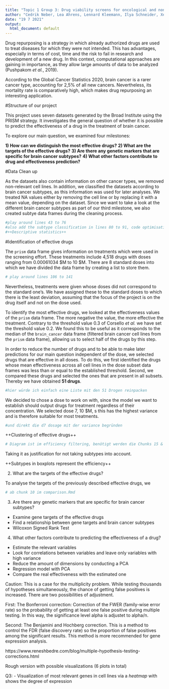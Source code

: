 ```yaml
---
title: "Topic 1 Group 3: Drug viability screens for oncological and non-oncological treatments"
author: "Cedrik Neber, Lea Ahrens, Lennard Kleemann, Ilya Schneider, Xenia Quaas"
date: "19 7 2021"
output:
  html_document: default
---
```


Drug repurposing is a strategy in which already authorized drugs are used to treat diseases for which they were not intended. This has advantages, especially in terms of cost, time and the risk to fail in research and development of a new drug. In this context, computational approaches are gaining in importance, as they allow large amounts of data to be analyzed (Pushpakom *et al.*, 2019).

According to the Global Cancer Statistics 2020, brain cancer is a rarer cancer type, accounting for 2,5% of all new cancers. Nevertheless, its mortality rate is comparatively high, which makes drug repurposing an interesting application.


#Structure of our project

This project uses seven datasets generated by the Broad Institute using the PRISM strategy. It investigates the general question of whether it is possible to predict the effectiveness of a drug in the treatment of brain cancer. 

To explore our main question, we examined four milestones:

**1) How can we distinguish the most effective drugs?**
**2) What are the targets of the effective drugs?**
**3) Are there any genetic markers that are specific for brain cancer subtypes?**
**4) What other factors contribute to drug and effectiveness prediction?**

#Data Clean up

As the datasets also contain information on other cancer types, we removed non-relevant cell lines. In addition, we classified the datasets according to brain cancer subtypes, as this information was used for later analyses. We treated NA values either by removing the cell line or by replacing it with a mean value, depending on the dataset. Since we want to take a look at the different brain cancer subtypes as part of our third milestone, we also created subtye data frames during the cleaning process. 

```r
#play around lines 43 to 76 
#also add the subtype classification in lines 80 to 91, code optimisation needed 
#++Descriptive statistics++

```


#Identification of effective drugs

The `prism` data frame gives information on treatments which were used in the screening effort. These treatments include 4,518 drugs with doses ranging from 0.00061034 $\mu M to 10 $\mu M. There are 8 standard doses into which we have divided the data frame by creating a list to store them. 

```r
# play around lines 106 to 141 
```

Nevertheless, treatments were given whose doses did not correspond to the standard one's. We have assigned these to the standard doses to which there is the least deviation, assuming that the focus of the project is on the drug itself and not on the dose used. 


To identify the most effective drugs, we looked at the effectiveness values of the `prism` data frame. The more negative the value, the more effective the treatment. Contrary to the threshold value 0.3 of Corsello *et al.* we have set the threshold value 0.2. We found this to be useful as it corresponds to the median of the ```brain_cancer``` data frame (filtered brain cancer cell lines from the ```prism``` data frame), allowing us to select half of the drugs by this step. 

In order to reduce the number of drugs and to be able to make later predictions for our main question independent of the dose, we selected drugs that are effective in all doses. To do this, we first identified the drugs whose mean effectiveness across all cell lines in the dose subset data frames was less than or equal to the established threshold. Second, we compared these drugs and selected the ones that are present in all subsets. Thereby we have obtained **51 drugs**.


```r
#hier würde ich einfach eine Liste mit den 51 Drogen reinpacken 
```


We decided to chose a dose to work on with, since the model we want to establish should output drugs for treatment regardless of their concentration. We selected dose 7, 10 $\mu M, s this has the highest variance and is therefore suitable for most treatments. 

```r
#und direkt die d7 dosage mit der variance begründen 
```


++Clustering of effective drugs++

```r
# Diagram ist im efficiency filtering, benötigt werden die Chunks 15 & 16 
```


Taking it as justification for not taking subtypes into account.

++Subtypes in boxplots represent the efficiency++

2) What are the targets of the effective drugs?

To analyse the targets of the previously described effective drugs, we 

```r
# ab chunk 10 im comparison.Rmd 
```


3) Are there any genetic markers that are specific for brain cancer subtypes?
- Examine gene targets of the effective drugs
- Find a relationship between gene targets and brain cancer subtypes
- Wilcoxon Signed Rank Test


4) What other factors contribute to predicting the effectiveness of a drug? 
- Estimate the relevant variables
- Look for correlations between variables and leave only variables with high variance
- Reduce the amount of dimensions by conducting a PCA
- Regression model with PCA
- Compare the real effectiveness with the estimated one 



Caution: This is a case for the multiplicity problem. While testing thousands of hypotheses simultaneously, the chance of getting false positives is increased. There are two possibilities of adjustment.

First: The Bonferroni correction: Correction of the FWER (family-wise error rate) so the probability of getting at least one false positive during multiple testing. In this way, the significance level alpha is adjustet to alpha/n.

Second: The Benjamini and Hochberg correction. This is a method to control the FDR (false discovery rate) so the proportion of false positives among the significant results. This method is more recommended for gene expression analysis.

https://www.reneshbedre.com/blog/multiple-hypothesis-testing-corrections.html



Rough version with possible visualizations (6 plots in total)


Q3:
- Visualization of most relevant genes in cell lines via a *heatmap* with shows the degree of expression